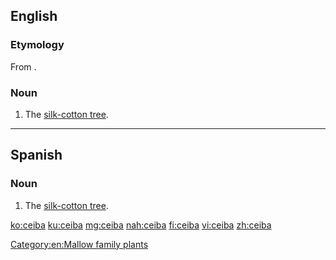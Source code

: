 ==English==
===Etymology===
From {{etyl|es|en}} {{term|ceiba|lang=es}}.
===Noun===
{{en-noun|s|ceiba}}

# The [[silk-cotton tree]].
----
==Spanish==

===Noun===
{{es-noun|f}}

# The [[silk-cotton tree]].

[[Category:en:Mallow family plants]]

[[ko:ceiba]]
[[ku:ceiba]]
[[mg:ceiba]]
[[nah:ceiba]]
[[fi:ceiba]]
[[vi:ceiba]]
[[zh:ceiba]]